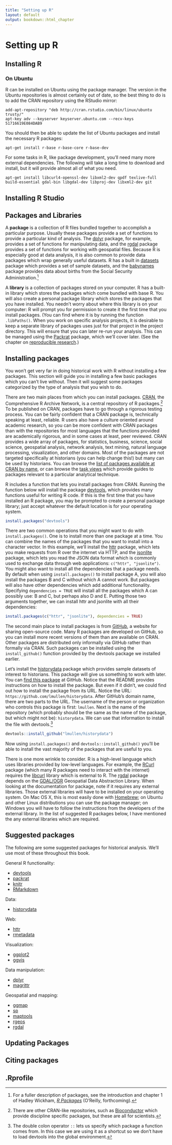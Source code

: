 ```yaml
---
title: "Setting up R"
layout: default
output: bookdown::html_chapter
---
```


# Setting up R

## Installing R

### On Ubuntu

R can be installed on Ubuntu using the package manager. The version in the Ubuntu repositories is almost certainly out of date, so the best thing to do is to add the CRAN repository using the RStudio mirror:

```
add-apt-repository "deb http://cran.rstudio.com/bin/linux/ubuntu trusty/"
apt-key adv --keyserver keyserver.ubuntu.com --recv-keys 51716619E084DAB9
```

You should then be able to update the list of Ubuntu packages and install the necessary R packages:

```
apt-get install r-base r-base-core r-base-dev
```

For some tasks in R, like package development, you'll need many more external dependencies. The following will take a long time to download and install, but it will provide almost all of what you need.

```
apt-get install libcurl4-openssl-dev libxml2-dev qpdf texlive-full build-essential gdal-bin libgdal-dev libproj-dev libxml2-dev git
```

## Installing R Studio

## Packages and Libraries

A **package** is a collection of R files bundled together to accomplish a particular purpose. Usually these packages provide a set of functions to provide a particular kind of analysis. The [dplyr](http://cran.rstudio.com/web/packages/dplyr/) package, for example, provides a set of functions for manipulating data, and the [rgdal](http://cran.rstudio.com/web/packages/rgdal/) package provides a set of functions for working with geospatial files. Because R is especially good at data analysis, it is also common to provide data packages which wrap generally useful datasets. R has a built in [datasets](http://stat.ethz.ch/R-manual/R-devel/library/datasets/html/00Index.html) package which provides a set of sample datasets, and the [babynames](https://github.com/hadley/babynames) package provides data about births from the Social Security Administration.^[For a fuller description of packages, see the introduction and chapter 1 of Hadley Wickham, *[R Packages](http://r-pkgs.had.co.nz/)* (O'Reilly, forthcoming).]

A **library** is a collection of packages stored on your computer. R has a built-in library which stores the packages which come bundled with base R. You will also create a personal package library which stores the packages that you have installed. You needn't worry about where this library is on your computer: R will prompt you for permission to create it the first time that you install packages. (You can find where it is by running the function `.libPaths()`. When you work on specific analysis projects, it is desirable to keep a separate library of packages uses just for that project in the project directory. This will ensure that you can later re-run your analysis. This can be managed using the [Packrat](http://rstudio.github.io/packrat/) package, which we'll cover later. (See the chapter on [reproducible research](reproducible.html).)

## Installing packages

You won't get very far in doing historical work with R without installing a few packages. This section will guide you in installing a few basic packages which you can't live without. Then it will suggest some packages categorized by the type of analysis that you wish to do.

There are two main places from which you can install packages. [CRAN](http://cran.rstudio.com/), the Comprehensive R Archive Network, is a central repository of R packages.^[There are other CRAN-like repositories, such as [Bioconductor](http://www.bioconductor.org/) which provide discipline specific packages, but these are all for scientists.] To be published on CRAN, packages have to go through a rigorous testing process. You can be fairly confident that a CRAN package is, technically speaking at least, reliable. R users also have a culture oriented around academic research, so you can be more confident with CRAN packages than with the repositories for most languages that the functions provided are academically rigorous, and in some cases at least, peer reviewed. CRAN provides a wide array of packages, for statistics, business, science, social science, geospatial analysis, network analysis, text mining, natural language processing, visualization, and other domains. Most of the packages are not targeted specifically at historians (you can help change this!) but many can be used by historians. You can browse the [list of packages available at CRAN by name](http://cran.rstudio.com/web/packages/available_packages_by_name.html), or can browse the [task views](http://cran.rstudio.com/web/views/) which provide guides to packages relevant to a particular analytical technique.

R includes a function that lets you install packages from CRAN. Running the function below will install the package [devtools](https://github.com/hadley/devtools), which provides many functions useful for writing R code. If this is the first time that you have installed an R package, you may be prompted to create a personal package library; just accept whatever the default location is for your operating system.

```r
install.packages("devtools")
```

There are two common operations that you might want to do with `install.packages()`. One is to install more than one package at a time. You can combine the names of the packages that you want to install into a character vector. In this example, we'll install the [httr](http://cran.r-project.org/web/packages/httr/index.html) package, which lets you make requests from R over the internet via HTTP, and the [jsonlite](http://cran.r-project.org/web/packages/jsonlite/index.html) package, which lets you read the JSON data format which is commonly used to exchange data through web applications: `c("httr", "jsonlite")`. You might also want to install all the dependencies that a package needs. By default when using `install.packages()` to install package A, you will also install the packages B and C without which A cannot work. But packages will also have other dependencies which add additional functionality. Specifying `dependencies = TRUE` will install all the packages which A can possibly use: B and C, but perhaps also D and E. Putting those two arguments together, we can install httr and jsonlite with all their dependencies:

```r
install.packages(c("httr", "jsonlite"), dependencies = TRUE)
```

The second main place to install packages is from [GitHub](https://github.com/), a website for sharing open-source code. Many R packages are developed on GitHub, so you can install more recent versions of them than are available on CRAN. Other packages are distributed only informally via GitHub rather than formally via CRAN. Such packages can be installed using the `install_github()` function provided by the devtools package we installed earlier.

Let's install the [historydata](https://github.com/lmullen/historydata) package which provides sample datasets of interest to historians. This package will give us something to work with later. You can [find this package](https://github.com/lmullen/historydata) at GitHub. Notice that the README provides instructions on how to install the package. But even if it didn't, we could find out how to install the package from its URL. Notice the URL: `https://github.com/lmullen/historydata`. After GitHub's domain name, there are two parts to the URL. The username of the person or organization who controls this package is first: `lmullen`. Next is the name of the repository (which probably should be the same as the name of the package, but which might not be): `historydata`. We can use that information to install the file with devtools.^[The double colon operator `::` lets us specify which package a function comes from. In this case we are using it as a shortcut so we don't have to load devtools into the global environment.]

```r
devtools::install_github("lmullen/historydata")
```

Now using `install.packages()` and `devtools::install_github()` you'll be able to install the vast majority of the packages that are useful to you.

There is one more wrinkle to consider. R is a high-level language which uses libraries provided by low-level languages. For example, the [RCurl](http://cran.r-project.org/web/packages/RCurl/index.html) package (which many R packages need to interact with the internet) requires the [libcurl](http://curl.haxx.se/libcurl/) library which is external to R. The [rgdal](http://cran.rstudio.org/web/packages/rgdal/) package depends on the [GDAL/OGR](http://www.gdal.org/) Geospatial Data Abstraction Library. When looking at the documentation for package, note if it requires any external libraries. Those external libraries will have to be installed on your operating system. On Mac OS X, this is most easily done with [Homebrew](http://brew.sh/); on Ubuntu and other Linux distributions you can use the package manager; on Windows you will have to follow the instructions from the developers of the external library. In the list of suggested R packages below, I have mentioned the any external libraries which are required.

## Suggested packages

The following are some suggested packages for historical analysis. We'll use most of these throughout this book.

General R functionality:

- [devtools](http://cran.rstudio.org/web/packages/devtools/)
- [packrat](http://cran.rstudio.org/web/packages/packrat/)
- [knitr](http://cran.rstudio.org/web/packages/knitr/)
- [RMarkdown](http://rmarkdown.rstudio.com/)

Data:

- [historydata](https://github.com/lmullen/historydata)

Web:

- [httr](http://cran.rstudio.org/web/packages/httr/)
- [rmetadata](https://github.com/ropensci/rmetadata)

Visualization:

- [ggplot2](http://cran.rstudio.org/web/packages/ggplot2/)
- [ggvis](http://ggvis.rstudio.com/)

Data manipulation:

- [dplyr](http://cran.rstudio.org/web/packages/dplyr/)
- [magrittr](http://cran.rstudio.org/web/packages/magrittr/)

Geospatial and mapping:

- [ggmap](http://cran.rstudio.org/web/packages/ggmap/)
- [sp](http://cran.rstudio.org/web/packages/sp/)
- [maptools](http://cran.rstudio.org/web/packages/maptools/)
- [rgeos](http://cran.rstudio.org/web/packages/rgeos/)
- [rgdal](http://cran.rstudio.org/web/packages/rgdal/)

## Updating Packages

## Citing packages

## .Rprofile
